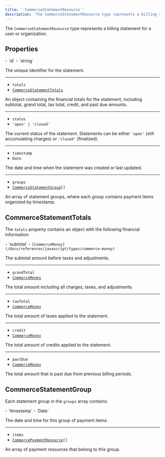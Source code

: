 ```yaml
---
title: '`CommerceStatementResource`'
description: 'The CommerceStatementResource type represents a billing statement for a user or organization.'
---
```


The `CommerceStatementResource` type represents a billing statement for a user or organization.

## Properties

<Properties>
  - `id`
  - `string`

  The unique identifier for the statement.

  ---

  - `totals`
  - <code>[CommerceStatementTotals](#commerce-statement-totals)</code>

  An object containing the financial totals for the statement, including subtotal, grand total, tax total, credit, and past due amounts.

  ---

  - `status`
  - `'open' | 'closed'`

  The current status of the statement. Statements can be either `'open'` (still accumulating charges) or `'closed'` (finalized).

  ---

  - `timestamp`
  - `Date`

  The date and time when the statement was created or last updated.

  ---

  - `groups`
  - <code>[CommerceStatementGroup](#commerce-statement-group)\[]</code>

  An array of statement groups, where each group contains payment items organized by timestamp.
</Properties>

## CommerceStatementTotals

The `totals` property contains an object with the following financial information:

<Properties>
  - `subtotal`
  - <code>[CommerceMoney](/docs/references/javascript/types/commerce-money)</code>

  The subtotal amount before taxes and adjustments.

  ---

  - `grandTotal`
  - <code>[CommerceMoney](/docs/references/javascript/types/commerce-money)</code>

  The total amount including all charges, taxes, and adjustments.

  ---

  - `taxTotal`
  - <code>[CommerceMoney](/docs/references/javascript/types/commerce-money)</code>

  The total amount of taxes applied to the statement.

  ---

  - `credit`
  - <code>[CommerceMoney](/docs/references/javascript/types/commerce-money)</code>

  The total amount of credits applied to the statement.

  ---

  - `pastDue`
  - <code>[CommerceMoney](/docs/references/javascript/types/commerce-money)</code>

  The total amount that is past due from previous billing periods.
</Properties>

## CommerceStatementGroup

Each statement group in the `groups` array contains:

<Properties>
  - `timestamp`
  - `Date`

  The date and time for this group of payment items.

  ---

  - `items`
  - <code>[CommercePaymentResource](/docs/references/javascript/types/commerce-payment-resource)\[]</code>

  An array of payment resources that belong to this group.
</Properties>
